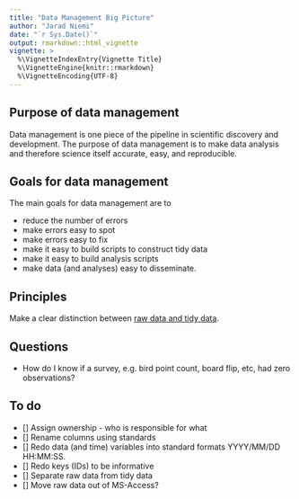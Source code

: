 ```yaml
---
title: "Data Management Big Picture"
author: "Jarad Niemi"
date: "`r Sys.Date()`"
output: rmarkdown::html_vignette
vignette: >
  %\VignetteIndexEntry{Vignette Title}
  %\VignetteEngine{knitr::rmarkdown}
  %\VignetteEncoding{UTF-8}
---
```


## Purpose of data management

Data management is one piece of the pipeline in scientific discovery and 
development. 
The purpose of data management is to make data analysis and therefore science
itself accurate, easy, and reproducible.

## Goals for data management

The main goals for data management are to 

  - reduce the number of errors
  - make errors easy to spot
  - make errors easy to fix
  - make it easy to build scripts to construct tidy data
  - make it easy to build analysis scripts
  - make data (and analyses) easy to disseminate.
  
## Principles

Make a clear distinction between 
[raw data and tidy data](http://www.jarad.me/data_management.html).

## Questions

- How do I know if a survey, e.g. bird point count, board flip, etc, had zero
observations?

## To do

- [] Assign ownership - who is responsible for what
- [] Rename columns using standards
- [] Redo data (and time) variables into standard formats YYYY/MM/DD HH:MM:SS.
- [] Redo keys (IDs) to be informative
- [] Separate raw data from tidy data
- [] Move raw data out of MS-Access?

### 
